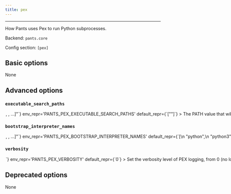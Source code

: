 ```yaml
---
title: pex
---
```



---

How Pants uses Pex to run Python subprocesses.

Backend: <span className="color--primary">`pants.core`</span>

Config section: <span className="color--primary">`[pex]`</span>

<span className={styles.options}>

## Basic options
None

## Advanced options

### `executable_search_paths`

<Option
  cli_repr={`--pex-executable-search-paths="[<binary-paths>, <binary-paths>, ...]"`}
  env_repr='PANTS_PEX_EXECUTABLE_SEARCH_PATHS'
  default_repr={`["<PATH>"]`}
>
The PATH value that will be used by the PEX subprocess and any subprocesses it spawns.

The special string &quot;&lt;PATH&gt;&quot; will expand to the contents of the PATH env var.
</Option>

### `bootstrap_interpreter_names`

<Option
  cli_repr={`--pex-bootstrap-interpreter-names="[<bootstrap-python-names>, <bootstrap-python-names>, ...]"`}
  env_repr='PANTS_PEX_BOOTSTRAP_INTERPRETER_NAMES'
  default_repr={`[\n  "python",\n  "python3",\n  "python2"\n]`}
>
The names of Python binaries to search for to bootstrap PEX files with.

This does not impact which Python interpreter is used to run your code, only what is used to run the PEX tool. See the `interpreter_search_paths` option in `[python]` to influence where interpreters are searched for.
</Option>

### `verbosity`

<Option
  cli_repr={`--pex-verbosity=<int>`}
  env_repr='PANTS_PEX_VERBOSITY'
  default_repr={`0`}
>
Set the verbosity level of PEX logging, from 0 (no logging) up to 9 (max logging).
</Option>

## Deprecated options

None

</span>